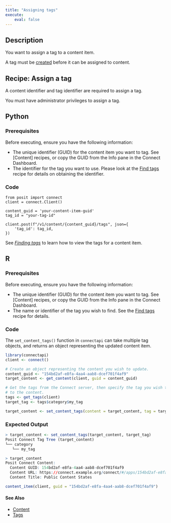 ```yaml
---
title: "Assigning tags"
execute:
    eval: false
---
```


## Description

You want to assign a tag to a content item.

::: {.callout-tip}

A tag must be [created](../create/index.qmd) before it can be assigned to content.

:::


## Recipe: Assign a tag

A content identifier and tag identifier are required to assign a tag.

::: {.callout-warning}

You must have administrator privileges to assign a tag.

:::

::: {.panel-tabset group="language"}

## Python

### Prerequisites

Before executing, ensure you have the following information:

- The unique identifier (GUID) for the content item you want to tag. See [Content] recipes, or copy the GUID from the Info pane in the Connect Dashboard.
- The identifier for the tag you want to use. Please look at the [Find tags](../find/index.qmd) recipe for details on obtaining the identifier.

### Code

```.python
from posit import connect
client = connect.Client()

content_guid = 'your-content-item-guid'
tag_id = "your-tag-id"

client.post(f"/v1/content/{content_guid}/tags", json={
    'tag_id': tag_id,
})
```

::: {.callout-tip}

See [*Finding tags*](../find/index.qmd) to learn how to view the tags for a content item.

:::

## R

### Prerequisites

Before executing, ensure you have the following information:

- The unique identifier (GUID) for the content item you want to tag. See [Content] recipes, or copy the GUID from the Info pane in the Connect Dashboard.
- The name or identifier of the tag you wish to find. See the [Find tags](../find/index.qmd) recipe for details.

### Code

The `set_content_tags()` function in `connectapi` can take multiple tag objects, and returns an object representing the updated content item.

```.r
library(connectapi)
client <- connect()

# Create an object representing the content you wish to update.
content_guid <- "154bd2af-e8fa-4aa4-aab8-dcef701f4af9"
target_content <- get_content(client, guid = content_guid)

# Get the tags from the Connect server, then specify the tag you wish to apply
# to the content.
tags <- get_tags(client)
target_tag <- tags$category$my_tag

target_content <- set_content_tags(content = target_content, tag = target_tag)
```

### Expected Output

```.r
> target_content <- set_content_tags(target_content, target_tag)
Posit Connect Tag Tree (target_content)
└── category
   └── my_tag

> target_content
Posit Connect Content: 
  Content GUID: 154bd2af-e8fa-4aa4-aab8-dcef701f4af9
  Content URL: https://connect.example.org/connect/#/apps/154bd2af-e8fa-4aa4-aab8-dcef701f4af9/
  Content Title: Public Content States

content_item(client, guid = "154bd2af-e8fa-4aa4-aab8-dcef701f4af9")
```

:::

#### See Also

- [Content](../../content/index.qmd)
- [Tags](../index.qmd)
